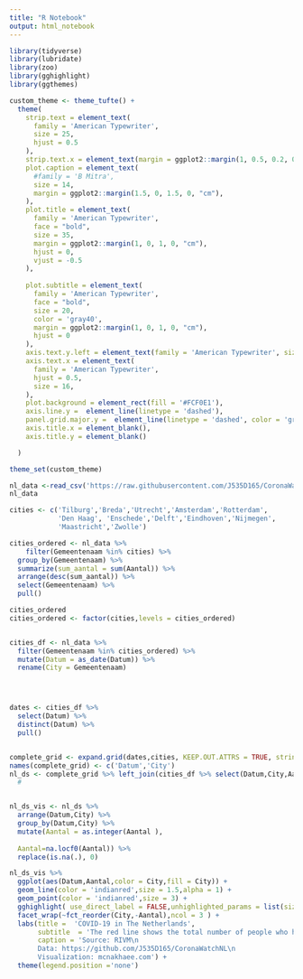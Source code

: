 ```yaml
---
title: "R Notebook"
output: html_notebook
---
```




```r
library(tidyverse)
library(lubridate)
library(zoo)
library(gghighlight)
library(ggthemes)
```

```r
custom_theme <- theme_tufte() +
  theme(
    strip.text = element_text(
      family = 'American Typewriter',
      size = 25,
      hjust = 0.5
    ),
    strip.text.x = element_text(margin = ggplot2::margin(1, 0.5, 0.2, 0.5, "cm")),
    plot.caption = element_text(
      #family = 'B Mitra',
      size = 14,
      margin = ggplot2::margin(1.5, 0, 1.5, 0, "cm"),
    ),
    plot.title = element_text(
      family = 'American Typewriter',
      face = "bold",
      size = 35,
      margin = ggplot2::margin(1, 0, 1, 0, "cm"),
      hjust = 0,
      vjust = -0.5
    ),
    
    plot.subtitle = element_text(
      family = 'American Typewriter',
      face = "bold",
      size = 20,
      color = 'gray40',
      margin = ggplot2::margin(1, 0, 1, 0, "cm"),
      hjust = 0
    ),
    axis.text.y.left = element_text(family = 'American Typewriter', size = 16),
    axis.text.x = element_text(
      family = 'American Typewriter',
      hjust = 0.5,
      size = 16,
    ),
    plot.background = element_rect(fill = '#FCF0E1'),
    axis.line.y =  element_line(linetype = 'dashed'),
    panel.grid.major.y =  element_line(linetype = 'dashed', color = 'gray60'),
    axis.title.x = element_blank(),
    axis.title.y = element_blank()

  )

theme_set(custom_theme)
```






```r
nl_data <-read_csv('https://raw.githubusercontent.com/J535D165/CoronaWatchNL/master/data/rivm_corona_in_nl.csv')
nl_data
```
```r
cities <- c('Tilburg','Breda','Utrecht','Amsterdam','Rotterdam',
            'Den Haag', 'Enschede','Delft','Eindhoven','Nijmegen',
            'Maastricht','Zwolle')
```



```r

cities_ordered <- nl_data %>% 
    filter(Gemeentenaam %in% cities) %>% 
  group_by(Gemeentenaam) %>% 
  summarize(sum_aantal = sum(Aantal)) %>% 
  arrange(desc(sum_aantal)) %>%
  select(Gemeentenaam) %>% 
  pull() 

cities_ordered
cities_ordered <- factor(cities,levels = cities_ordered)


cities_df <- nl_data %>% 
  filter(Gemeentenaam %in% cities_ordered) %>% 
  mutate(Datum = as_date(Datum)) %>% 
  rename(City = Gemeentenaam)




dates <- cities_df %>% 
  select(Datum) %>% 
  distinct(Datum) %>% 
  pull()


complete_grid <- expand.grid(dates,cities, KEEP.OUT.ATTRS = TRUE, stringsAsFactors = TRUE)
names(complete_grid) <- c('Datum','City')
nl_ds <- complete_grid %>% left_join(cities_df %>% select(Datum,City,Aantal) ,by=c('Datum','City'))#%>% 
  #


nl_ds_vis <- nl_ds %>% 
  arrange(Datum,City) %>% 
  group_by(Datum,City) %>% 
  mutate(Aantal = as.integer(Aantal ),
         
  Aantal=na.locf0(Aantal)) %>% 
  replace(is.na(.), 0)
```



```r

nl_ds_vis %>% 
  ggplot(aes(Datum,Aantal,color = City,fill = City)) +
  geom_line(color = 'indianred',size = 1.5,alpha = 1) +
  geom_point(color = 'indianred',size = 3) +
  gghighlight( use_direct_label = FALSE,unhighlighted_params = list(size = 1.5,width = 0.5,color ='#F6DAB4',alpha  = 0.7)) +
  facet_wrap(~fct_reorder(City,-Aantal),ncol = 3 ) +
  labs(title =  'COVID-19 in The Netherlands',
       subtitle  = 'The red line shows the total number of people who have been tested positive for Covid-19 in a specific Dutch city.\nThe orange lines give a comparative view of trends and the number of Covid-19 cases in other Dutch cities.',
       caption = 'Source: RIVM\n
       Data: https://github.com/J535D165/CoronaWatchNL\n
       Visualization: mcnakhaee.com') +
  theme(legend.position ='none') 
  
```


